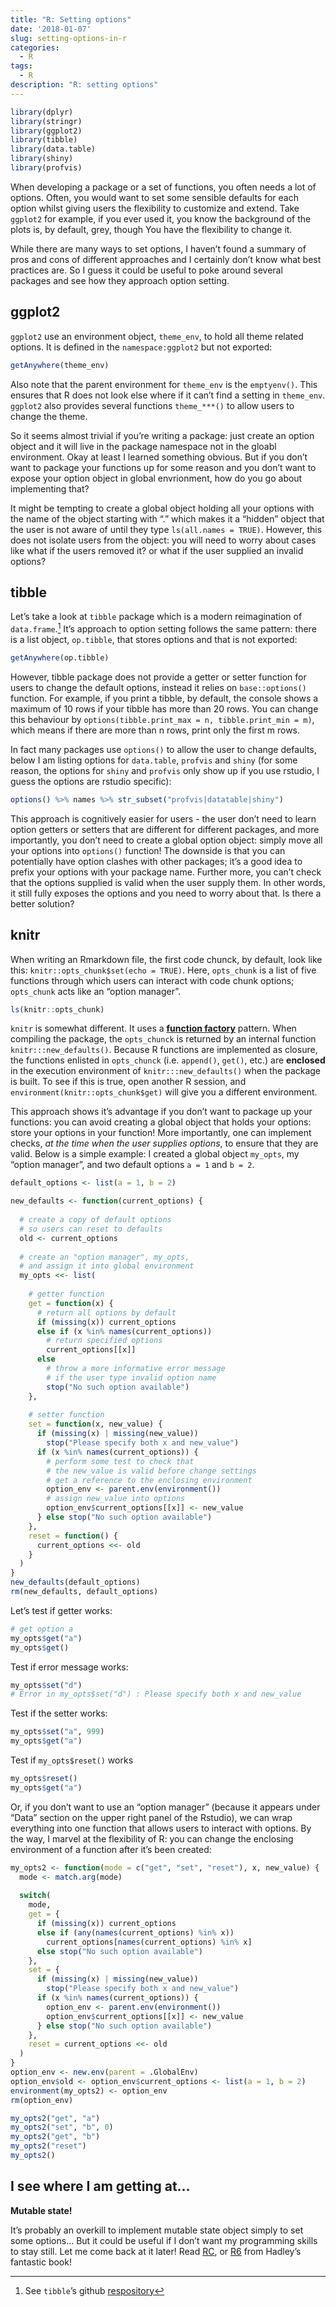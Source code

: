 ---
title: "R: Setting options"
date: '2018-01-07'
slug: setting-options-in-r
categories:
  - R
tags:
  - R
description: "R: setting options"
---

```{r include=FALSE}
library(dplyr)
library(stringr)
library(ggplot2)
library(tibble)
library(data.table)
library(shiny)
library(profvis)
```

When developing a package or a set of functions, you often needs a lot of options. Often, you would want to set some sensible defaults for each option whilst giving users the flexibility to customize and extend. Take `ggplot2` for example, if you ever used it, you know the background of the plots is, by default, grey, though You have the flexibility to change it.

While there are many ways to set options, I haven't found a summary of pros and cons of different approaches and I certainly don't know what best practices are. So I guess it could be useful to poke around several packages and see how they approach option setting. 

## ggplot2

`ggplot2` use an environment object, `theme_env`, to hold all theme related options. It is defined in the `namespace:ggplot2` but not exported: 

```{r}
getAnywhere(theme_env)
```

Also note that the parent environment for `theme_env` is the `emptyenv()`. 
This ensures that R does not look else where if it can't find a setting in `theme_env`. `ggplot2` also provides several functions `theme_***()` to allow users to change the theme.

So it seems almost trivial if you're writing a package: just create an option object and it will live in the package namespace not in the gloabl environment. Okay at least I learned something obvious. But if you don't want to package your functions up for some reason and you don't want to expose your option object in global envrionment, how do you go about implementing that? 

It might be tempting to create a global object holding all your options with the name of the object starting with "." which makes it a "hidden" object that the user is not aware of until they type `ls(all.names = TRUE)`. However, this does not isolate users from the object: you will need to worry about cases like what if the users removed it? or what if the user supplied an invalid options? 

## tibble 

Let's take a look at `tibble` package which is a modern reimagination of `data.frame`.^[See `tibble`'s github [respository](https://github.com/tidyverse/tibble)] It's approach to option setting follows the same pattern: there is a list object, `op.tibble`, that stores options and that is not exported: 
```{r}
getAnywhere(op.tibble)
```

However, tibble package does not provide a getter or setter function for users to change the default options, instead it relies on `base::options()` function.  For example, if you print a tibble, by default, the console shows a maximum of 10 rows if your tibble has more than 20 rows. You can change this behaviour by `options(tibble.print_max = n, tibble.print_min = m)`, which means if there are more than n rows, print only the first m rows. 

In fact many packages use `options()` to allow the user to change defaults, below I am listing options for `data.table`, `profvis` and `shiny` (for some reason, the options for `shiny` and `profvis` only show up if you use rstudio, I guess the options are rstudio specific):
```{r packageoption}
options() %>% names %>% str_subset("profvis|datatable|shiny")
```

This approach is cognitively easier for users - the user don't need to learn option getters or setters that are different for different packages, and more importantly, you don't need to create a global option object: simply move all your options into `options()` function! The downside is that you can potentially have option clashes with other packages; it's a good idea to prefix your options with your package name. Further more, you can't check that the options supplied is valid when the user supply them. In other words, it still fully exposes the options and you need to worry about that. Is there a better solution?


## knitr

When writing an Rmarkdown file, the first code chunck, by default, look like this:  `knitr::opts_chunk$set(echo = TRUE)`. Here, `opts_chunk` is a list of five functions through which users can interact with code chunk options; `opts_chunk` acts like an "option manager".


```{r}
ls(knitr::opts_chunk)
```


`knitr` is somewhat different. It uses a [__function factory__](http://adv-r.had.co.nz/Functional-programming.html#closures) pattern. When compiling the package, the `opts_chunck` is returned by an internal function `knitr:::new_defaults()`. Because R functions are implemented as closure, the functions enlisted in `opts_chunck` (i.e. `append()`, `get()`, etc.) are __enclosed__ in the execution environment of `knitr:::new_defaults()` when the package is built. To see if this is true, open another R session, and `environment(knitr::opts_chunk$get)` will give you a different environment.

This approach shows it's advantage if you don't want to package up your functions: you can avoid creating a global object that holds your options: store your options in your function! More importantly, one can implement checks, _at the time when the user supplies options_, to ensure that they are valid. Below is a simple example: I created a global object `my_opts`, my "option manager", and two default options `a = 1` and `b = 2`. 

```{r }
default_options <- list(a = 1, b = 2)

new_defaults <- function(current_options) {
  
  # create a copy of default options 
  # so users can reset to defaults
  old <- current_options
  
  # create an "option manager", my_opts, 
  # and assign it into global environment
  my_opts <<- list(
    
    # getter function 
    get = function(x) {
      # return all options by default
      if (missing(x)) current_options 
      else if (x %in% names(current_options)) 
        # return specified options
        current_options[[x]]
      else
        # throw a more informative error message 
        # if the user type invalid option name
        stop("No such option available")
    },
    
    # setter function
    set = function(x, new_value) {
      if (missing(x) | missing(new_value)) 
        stop("Please specify both x and new_value")
      if (x %in% names(current_options)) {
        # perform some test to check that 
        # the new_value is valid before change settings
        # get a reference to the enclosing environment
        option_env <- parent.env(environment()) 
        # assign new_value into options
        option_env$current_options[[x]] <- new_value
      } else stop("No such option available")
    },
    reset = function() {
      current_options <<- old
    }
  )
}
new_defaults(default_options)
rm(new_defaults, default_options)
```


Let's test if getter works:
```{r}
# get option a
my_opts$get("a")
my_opts$get()
```

Test if error message works:
```{r eval=FALSE}
my_opts$set("d")
# Error in my_opts$set("d") : Please specify both x and new_value
```

Test if the setter works:
```{r}
my_opts$set("a", 999)
my_opts$get("a")
```

Test if `my_opts$reset()` works
```{r}
my_opts$reset()
my_opts$get("a")
```

Or, if you don't want to use an "option manager" (because it appears under "Data" section on the upper right panel of the Rstudio), we can wrap everything into one function that allows users to interact with options. By the way, I marvel at the flexibility of R: you can change the enclosing environment of a function after it's been created:

```{r}
my_opts2 <- function(mode = c("get", "set", "reset"), x, new_value) {
  mode <- match.arg(mode)
  
  switch(
    mode,
    get = {
      if (missing(x)) current_options
      else if (any(names(current_options) %in% x))  
        current_options[names(current_options) %in% x]
      else stop("No such option available")
    },
    set = {
      if (missing(x) | missing(new_value)) 
        stop("Please specify both x and new_value")
      if (x %in% names(current_options)) {
        option_env <- parent.env(environment()) 
        option_env$current_options[[x]] <- new_value
      } else stop("No such option available")
    },
    reset = current_options <<- old
  )
}
option_env <- new.env(parent = .GlobalEnv)
option_env$old <- option_env$current_options <- list(a = 1, b = 2)
environment(my_opts2) <- option_env
rm(option_env)
```

```{r collapse=TRUE}
my_opts2("get", "a")
my_opts2("set", "b", 0)
my_opts2("get", "b")
my_opts2("reset")
my_opts2()
```

## I see where I am getting at...

__Mutable state!__

It's probably an overkill to implement mutable state object simply to set some options... But it could be useful if I don't want my programming skills to stay still. Let me come back at it later!
Read [RC](http://adv-r.had.co.nz/OO-essentials.html#rc), or [R6](https://adv-r.hadley.nz/r6.html) from Hadley's fantastic book!

<!-- base R function `asNamespace` allows you to inspect Namespace! Triple colon `:::` allows you to access internal functions, "Use it at your own risk". In fact `:::` simply wraps `get` and `asNamespace`. (`::` wraps `getExportedValue` which wraps get0) -->


<!-- You can not use getAnywhere to find exported data, because exported data does not live in package environment or the namespace -->

<!-- Is namespace:base equal package:base? see advanced R hadley chapter environment right before 6.3.3  -->


<!-- - why skimr has so few bindings in `imports:skimr`? -->

<!--     - list a package in DESCRIPTION and refer to a function in that package use `::`. This will not place external functions in `imports:your_package` -->
<!--     - Or list a package in NAMESPACE then you don't need to use `::` when refering to a function in that package. This will place external functions in `imports:your_package`. If you use an external funtion repeatedly, it's better to list it in NAMESPACE and it gives you a small function lookup time. -->
    


<!-- Idea:  -->

<!-- Programmining -->

<!-- 1. a peek package that allows user to insert functions between pipes which return invisibly original data. so the user can write long pipes, this is actually done by the %T>% operator from magrittr package -->
<!-- 1. isGeneric("mean") return FALSE, but isGeneric("plot") returns TRUE. what is isGeneric doing? -->
<!-- 1. Some times you want an object of certain (common) type, and you don't want to create it by hand because it wastes your time, occupy you global env and interrupts your thoughts. so let's do a summary of different types of object available in R -->

<!-- Statistics -->
<!-- 1. producing qq-plot for tweedie distribution. Visualizing tweedie distribution -->
<!-- 1. quantmod to get stock data every day, use logistic regression, lda and knn to predict up or down, assume invest/not invest 1 dollar by the rule every day, update my gains every day. -->